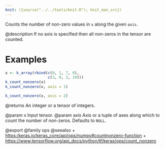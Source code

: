 ```yaml
---
knit: ({source("../../tools/knit.R"); knit_man_src})
---
```

Counts the number of non-zero values in `x` along the given `axis`.

@description
If no axis is specified then all non-zeros in the tensor are counted.

# Examples
```r
x <- k_array(rbind(c(0, 1, 7, 0),
                   c(3, 0, 2, 19)))
k_count_nonzero(x)
k_count_nonzero(x, axis = 1)

k_count_nonzero(x, axis = 2)
```

@returns
An integer or a tensor of integers.

@param x Input tensor.
@param axis Axis or a tuple of axes along which to count the number of
    non-zeros. Defaults to `NULL`.

@export
@family ops
@seealso
+ <https:/keras.io/keras_core/api/ops/numpy#countnonzero-function>
+ <https://www.tensorflow.org/api_docs/python/tf/keras/ops/count_nonzero>
